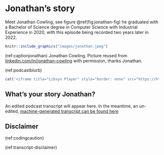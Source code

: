 # Jonathan's story {#jonathan}

Meet Jonathan Cowling, see figure \@ref(fig:jonathan-fig) he graduated with a Bachelor of Science degree in Computer Science with Industrial Experience in 2020, with this episode being recorded two years later in 2022.

```r
knitr::include_graphics("images/jonathan.jpeg")
```
(ref:captionjonathan) Jonathan Cowling. Picture reused from [linkedin.com/in/jonathan-cowling](https://www.linkedin.com/in/jonathan-cowling) with permission, thanks Jonathan.

(ref:podcastblurb)

```r
cat('<iframe title="Libsyn Player" style="border: none" src="https://html5-player.libsyn.com/embed/episode/id/27135234/height/90/theme/custom/thumbnail/yes/direction/forward/render-playlist/no/custom-color/000000/" height="90" width="100%" scrolling="no"  allowfullscreen="" webkitallowfullscreen="true" mozallowfullscreen="true" allowfullscreen="true" msallowfullscreen="true" style="border: none;"></iframe>')
```


## What's your story Jonathan? {#jonathan-story}

An edited podcast transcript will appear here. In the meantime, an un-edited, [machine-generated transcript can be found here](https://github.com/dullhunk/cdyf/blob/master/26-alice.md)


## Disclaimer  


::: {.rmdcaution}

(ref:codingcaution)

(ref:transcript-disclaimer)  

:::
